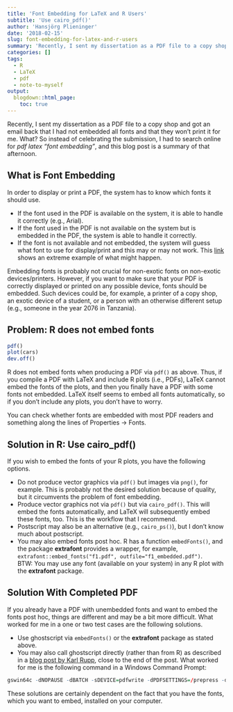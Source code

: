 ```yaml
---
title: 'Font Embedding for LaTeX and R Users'
subtitle: 'Use cairo_pdf()'
author: 'Hansjörg Plieninger'
date: '2018-02-15'
slug: font-embedding-for-latex-and-r-users
summary: 'Recently, I sent my dissertation as a PDF file to a copy shop and got an email back that I had not embedded all fonts and that they won''t print it for me. What? So instead of celebrating the submission, I had to search online for "pdf latex font embedding", and this blog post is a summary of that afternoon.'
categories: []
tags:
  - R
  - LaTeX
  - pdf
  - note-to-myself
output:
  blogdown::html_page:
    toc: true
---
```


Recently, I sent my dissertation as a PDF file to a copy shop and got an email back that I had not embedded all fonts and that they won't print it for me.
What?
So instead of celebrating the submission, I had to search online for *pdf latex "font embedding"*, and this blog post is a summary of that afternoon.

## What is Font Embedding

In order to display or print a PDF, the system has to know which fonts it should use.

* If the font used in the PDF is available on the system, it is able to handle it correctly (e.g., Arial).
* If the font used in the PDF is not available on the system but is embedded in the PDF, the system is able to handle it correctly.
* If the font is not available and not embedded, the system will guess what font to use for display/print and this may or may not work. This [link](http://wiki.opf-labs.org/download/attachments/101613571/fonts_notembedded.jpg?version=1&modificationDate=1430223649000) shows an extreme example of what might happen.

Embedding fonts is probably not crucial for non-exotic fonts on non-exotic devices/printers.
However, if you want to make sure that your PDF is correctly displayed or printed on any possible device, fonts should be embedded.
Such devices could be, for example, a printer of a copy shop, an exotic device of a student, or a person with an otherwise different setup (e.g., someone in the year 2076 in Tanzania).

## Problem: R does not embed fonts

```r
pdf()
plot(cars)
dev.off()
```

R does not embed fonts when producing a PDF via `pdf()` as above. Thus, if you compile a PDF with LaTeX and include R plots (i.e., PDFs), LaTeX cannot embed the fonts of the plots, and then you finally have a PDF with some fonts not embedded. LaTeX itself seems to embed all fonts automatically, so if you don't include any plots, you don't have to worry.

You can check whether fonts are embedded with most PDF readers and something along the lines of Properties -> Fonts.

## Solution in R: Use cairo_pdf()

If you wish to embed the fonts of your R plots, you have the following options.

* Do not produce vector graphics via `pdf()` but images via `png()`, for example. This is probably not the desired solution because of quality, but it circumvents the problem of font embedding.
* Produce vector graphics not via `pdf()` but via `cairo_pdf()`. This will embed the fonts automatically, and LaTeX will subsequently embed these fonts, too. This is the workflow that I recommend.
* Postscript may also be an alternative (e.g., `cairo_ps()`), but I don't know much about postscript.
* You may also embed fonts post hoc. R has a function `embedFonts()`, and the package **extrafont** provides a wrapper, for example, `extrafont::embed_fonts("f1.pdf", outfile="f1_embedded.pdf")`.  
BTW: You may use any font (available on your system) in any R plot with the **extrafont** package.


## Solution With Completed PDF

If you already have a PDF with unembedded fonts and want to embed the fonts post hoc, things are different and may be a bit more difficult. What worked for me in a one or two test cases are the following solutions.

* Use ghostscript via `embedFonts()` or the **extrafont** package as stated above.
* You may also call ghostscript directly (rather than from R) as described in a [blog post by Karl Rupp](https://www.karlrupp.net/2016/01/embed-all-fonts-in-pdfs-latex-pdflatex/), close to the end of the post. What worked for me is the following command in a Windows Command Prompt:
	
```r
gswin64c -dNOPAUSE -dBATCH -sDEVICE=pdfwrite -dPDFSETTINGS=/prepress -dEmbedAllFonts=true -sOutputFile=C:\...\my_plot_embedded.pdf -f C:\...\my_plot.pdf
```

These solutions are certainly dependent on the fact that you have the fonts, which you want to embed, installed on your computer.

